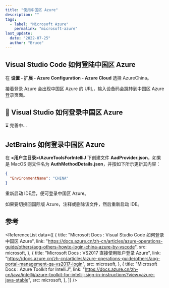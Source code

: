 ```yaml
---
title: "使用中国区 Azure"
description: ""
tags:
  - label: "Microsoft Azure"
    permalink: "microsoft-azure"
last_update:
  date: "2022-07-25"
  author: "Bruce"
---
```



## Visual Studio Code 如何登陆中国区 Azure

在 **设置 - 扩展 - Azure Configuration - Azure Cloud** 选择 <TH>AzureChina</TH>。

接着登录 Azure 会出现中国区 Azure 的 URL，输入设备码会跳转到中国区 Azure 登录页面。

## 🚀 Visual Studio 如何登录中国区 Azure

⌛️ 完善中...

## JetBrains 如何登录中国区 Azure

在 **<用户主目录>\AzureToolsForIntelliJ** 下创建文件 **AadProvider.json**，如果是 MacOS 则文件名为 **AuthMethodDetails.json**，并按如下所示更新其内容：

```json
{
  "EnvironmentName": "CHINA"
}
```

<TH>重新启动</TH> IDE后，便可登录中国区 Azure。

如果要切换回国际版 Azure，注释或删除该文件，然后<TH>重新启动</TH> IDE。

## 参考

<ReferenceList
  data={[
    {
      title: "Microsoft Docs : Visual Studio Code 如何登录中国区 Azure",
      link: "https://docs.azure.cn/zh-cn/articles/azure-operations-guide/others/aog-others-howto-login-china-azure-by-vscode",
      src: microsoft,
    },
    {
      title: "Microsoft Docs : VS2017 直接使用账户登录 Azure",
      link: "https://docs.azure.cn/zh-cn/articles/azure-operations-guide/others/aog-portal-management-qa-vs2017-login",
      src: microsoft,
    },
    {
      title: "Microsoft Docs : Azure Toolkit for IntelliJ",
      link: "https://docs.azure.cn/zh-cn/java/intellij/azure-toolkit-for-intellij-sign-in-instructions?view=azure-java-stable",
      src: microsoft,
    },
  ]}
/>
